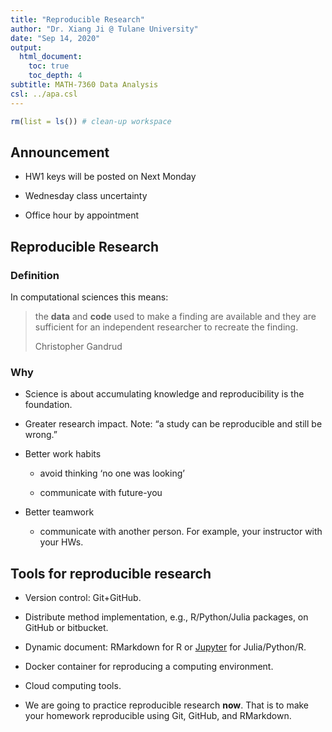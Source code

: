 ```yaml
---
title: "Reproducible Research"
author: "Dr. Xiang Ji @ Tulane University"
date: "Sep 14, 2020"
output:
  html_document:
    toc: true
    toc_depth: 4  
subtitle: MATH-7360 Data Analysis
csl: ../apa.csl
---
```


```r
rm(list = ls()) # clean-up workspace
```

## Announcement

 - HW1 keys will be posted on Next Monday

 - Wednesday class uncertainty
 
 - Office hour by appointment
 
## Reproducible Research

### Definition

In computational sciences this means:

> the **data** and **code** used to make a finding are available and they are
sufficient for an independent researcher to recreate the finding.
>
> Christopher Gandrud

### Why

- Science is about accumulating knowledge and reproducibility is the foundation.

- Greater research impact.  Note: "a study can be reproducible and still be wrong."

- Better work habits

    - avoid thinking 'no one was looking'
    
    - communicate with future-you


- Better teamwork

    - communicate with another person.  For example, your instructor with your HWs.


## Tools for reproducible research

- Version control: Git+GitHub.

- Distribute method implementation, e.g., R/Python/Julia packages, on GitHub or bitbucket.

- Dynamic document: RMarkdown for R or [Jupyter](http://jupyter.org) for Julia/Python/R.

- Docker container for reproducing a computing environment.

- Cloud computing tools.

- We are going to practice reproducible research **now**. That is to make your homework reproducible using Git, GitHub, and RMarkdown.